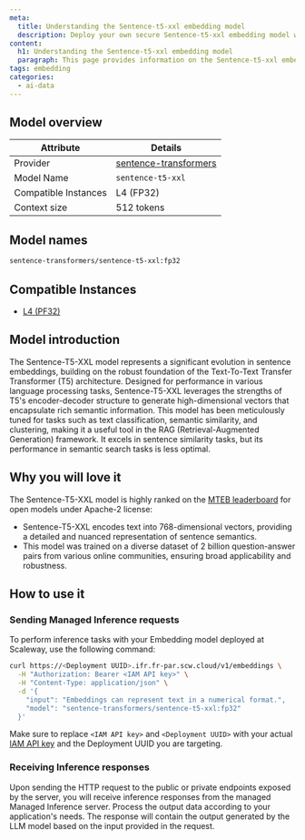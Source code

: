 ```yaml
---
meta:
  title: Understanding the Sentence-t5-xxl embedding model
  description: Deploy your own secure Sentence-t5-xxl embedding model with Scaleway Managed Inference. Privacy-focused, fully managed.
content:
  h1: Understanding the Sentence-t5-xxl embedding model
  paragraph: This page provides information on the Sentence-t5-xxl embedding model
tags: embedding
categories:
  - ai-data
---
```


## Model overview

| Attribute       | Details                            |
|-----------------|------------------------------------|
| Provider        | [sentence-transformers](https://www.sbert.net/)  |
| Model Name      | `sentence-t5-xxl`                 |
| Compatible Instances | L4 (FP32)    |
| Context size | 512 tokens    |

## Model names

```bash
sentence-transformers/sentence-t5-xxl:fp32
```

## Compatible Instances

- [L4 (PF32)](https://www.scaleway.com/en/l4-gpu-instance/)

## Model introduction

The Sentence-T5-XXL model represents a significant evolution in sentence embeddings, building on the robust foundation of the Text-To-Text Transfer Transformer (T5) architecture. 
Designed for performance in various language processing tasks, Sentence-T5-XXL leverages the strengths of T5's encoder-decoder structure to generate high-dimensional vectors that encapsulate rich semantic information. 
This model has been meticulously tuned for tasks such as text classification, semantic similarity, and clustering, making it a useful tool in the RAG (Retrieval-Augmented Generation) framework. It excels in sentence similarity tasks, but its performance in semantic search tasks is less optimal.

## Why you will love it

The Sentence-T5-XXL model is highly ranked on the [MTEB leaderboard](https://huggingface.co/spaces/mteb/leaderboard) for open models under Apache-2 license:

- Sentence-T5-XXL encodes text into 768-dimensional vectors, providing a detailed and nuanced representation of sentence semantics.
- This model was trained on a diverse dataset of 2 billion question-answer pairs from various online communities, ensuring broad applicability and robustness.

## How to use it

### Sending Managed Inference requests

To perform inference tasks with your Embedding model deployed at Scaleway, use the following command:

```bash
curl https://<Deployment UUID>.ifr.fr-par.scw.cloud/v1/embeddings \
  -H "Authorization: Bearer <IAM API key>" \
  -H "Content-Type: application/json" \
  -d '{
    "input": "Embeddings can represent text in a numerical format.",
    "model": "sentence-transformers/sentence-t5-xxl:fp32"
  }'
```

Make sure to replace `<IAM API key>` and `<Deployment UUID>` with your actual [IAM API key](/identity-and-access-management/iam/how-to/create-api-keys/) and the Deployment UUID you are targeting.

### Receiving Inference responses

Upon sending the HTTP request to the public or private endpoints exposed by the server, you will receive inference responses from the managed Managed Inference server. 
Process the output data according to your application's needs. The response will contain the output generated by the LLM model based on the input provided in the request.